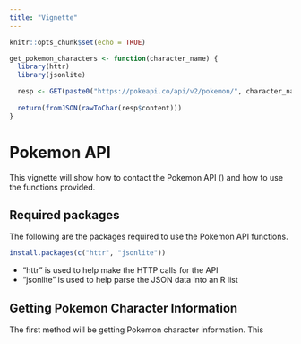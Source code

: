 ```yaml
---
title: "Vignette"
---
```


```r
knitr::opts_chunk$set(echo = TRUE)
```

```r
get_pokemon_characters <- function(character_name) {
  library(httr)
  library(jsonlite)

  resp <- GET(paste0("https://pokeapi.co/api/v2/pokemon/", character_name))
  
  return(fromJSON(rawToChar(resp$content)))
}
```

# Pokemon API

This vignette will show how to contact the Pokemon API () and how to use the functions provided.

## Required packages

The following are the packages required to use the Pokemon API functions.

```r
install.packages(c("httr", "jsonlite"))
```

- "httr" is used to help make the HTTP calls for the API
- "jsonlite" is used to help parse the JSON data into an R list

## Getting Pokemon Character Information

The first method will be getting Pokemon character information. This 